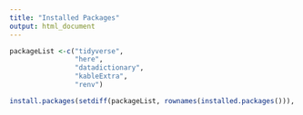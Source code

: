 ```yaml
---
title: "Installed Packages"
output: html_document
---
```


```r
packageList <-c("tidyverse",
                "here",
                "datadictionary",
                "kableExtra",
                "renv")

install.packages(setdiff(packageList, rownames(installed.packages())), repos = "http://cran.us.r-project.org")  
```